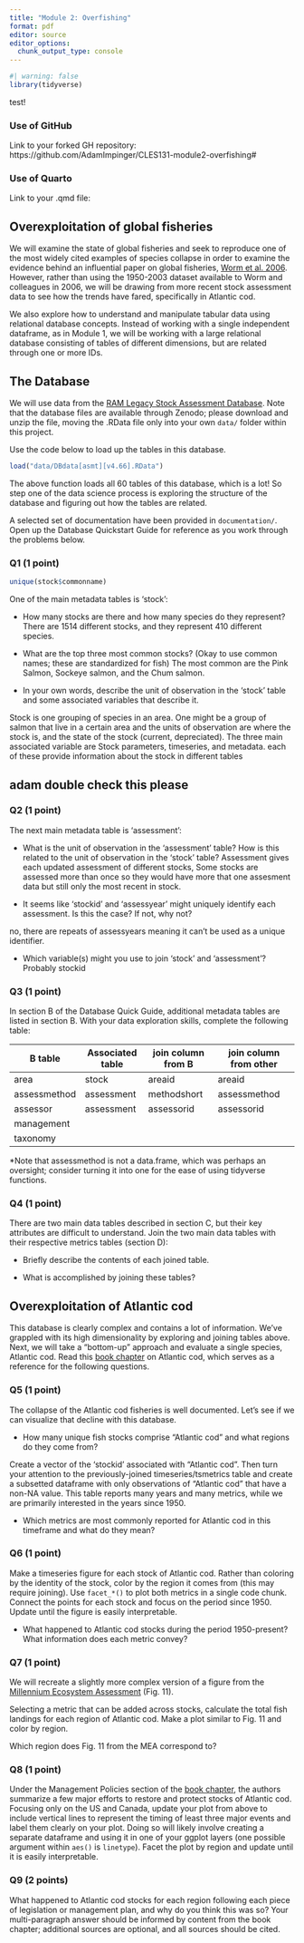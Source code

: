 ```yaml
---
title: "Module 2: Overfishing"
format: pdf
editor: source
editor_options: 
  chunk_output_type: console
---
```


```r
#| warning: false
library(tidyverse)
```
test!

### Use of GitHub

Link to your forked GH repository:
https://github.com/AdamImpinger/CLES131-module2-overfishing#

### Use of Quarto

Link to your .qmd file:

## Overexploitation of global fisheries

We will examine the state of global fisheries and seek to reproduce one of the most widely cited examples of species collapse in order to examine the evidence behind an influential paper on global fisheries, [Worm et al. 2006](https://doi.org/10.1126/science.1132294). However, rather than using the 1950-2003 dataset available to Worm and colleagues in 2006, we will be drawing from more recent stock assessment data to see how the trends have fared, specifically in Atlantic cod.

We also explore how to understand and manipulate tabular data using relational database concepts. Instead of working with a single independent dataframe, as in Module 1, we will be working with a large relational database consisting of tables of different dimensions, but are related through one or more IDs.

## The Database

We will use data from the [RAM Legacy Stock Assessment Database](https://www.ramlegacy.org/database/). Note that the database files are available through Zenodo; please download and unzip the file, moving the .RData file only into your own `data/` folder within this project.

Use the code below to load up the tables in this database.

```r
load("data/DBdata[asmt][v4.66].RData")
```

The above function loads all 60 tables of this database, which is a lot! So step one of the data science process is exploring the structure of the database and figuring out how the tables are related.

A selected set of documentation have been provided in `documentation/`. Open up the Database Quickstart Guide for reference as you work through the problems below.

### Q1 (1 point)
```r
unique(stock$commonname)

```
One of the main metadata tables is 'stock':

-   How many stocks are there and how many species do they represent?
There are 1514 different stocks, and they represent 410 different species.

-   What are the top three most common stocks? (Okay to use common names; these are standardized for fish)
The most common are the Pink Salmon, Sockeye salmon, and the Chum salmon.

-   In your own words, describe the unit of observation in the 'stock' table and some associated variables that describe it.

Stock is one grouping of species in an area. One might be a group of salmon that live in a certain area and the units of observation are where the stock is, and the state of the stock (current, depreciated). The three main associated variable are  Stock parameters, timeseries, and metadata. each of these provide information about the stock in different tables 

## adam double check this please
### Q2 (1 point)

The next main metadata table is 'assessment':

-   What is the unit of observation in the 'assessment' table? How is this related to the unit of observation in the 'stock' table?
Assessment gives each updated assessment of different stocks, Some stocks are assessed more than once so they would have more that one assesment data but still only the most recent in stock.

-   It seems like 'stockid' and 'assessyear' might uniquely identify each assessment. Is this the case? If not, why not?

no, there are repeats of assessyears meaning it can't be used as a unique identifier.

-   Which variable(s) might you use to join 'stock' and 'assessment'?
Probably stockid


### Q3 (1 point)

In section B of the Database Quick Guide, additional metadata tables are listed in section B. With your data exploration skills, complete the following table:

| B table      | Associated table | join column from B | join column from other |
|--------------|------------------|--------------------|------------------------|
| area         |   stock          |   areaid           |    areaid              |
| assessmethod |   assessment     | methodshort        |    assessmethod        |
| assessor     |  assessment      | assessorid         |    assessorid          |
| management   |                  |                    |                        |
| taxonomy     |                  |                    |                        |

\*Note that assessmethod is not a data.frame, which was perhaps an oversight; consider turning it into one for the ease of using tidyverse functions.

### Q4 (1 point)

There are two main data tables described in section C, but their key attributes are difficult to understand. Join the two main data tables with their respective metrics tables (section D):

-   Briefly describe the contents of each joined table.

-   What is accomplished by joining these tables?


## Overexploitation of Atlantic cod

This database is clearly complex and contains a lot of information. We've grappled with its high dimensionality by exploring and joining tables above. Next, we will take a "bottom-up" approach and evaluate a single species, Atlantic cod. Read this [book chapter](https://pressbooks.pub/extinctionstories/chapter/atlantic-cod/) on Atlantic cod, which serves as a reference for the following questions.

### Q5 (1 point)

The collapse of the Atlantic cod fisheries is well documented. Let's see if we can visualize that decline with this database. 

-   How many unique fish stocks comprise "Atlantic cod" and what regions do they come from?


Create a vector of the 'stockid' associated with "Atlantic cod". Then turn your attention to the previously-joined timeseries/tsmetrics table and create a subsetted dataframe with only observations of "Atlantic cod" that have a non-NA value. This table reports many years and many metrics, while we are primarily interested in the years since 1950.

-   Which metrics are most commonly reported for Atlantic cod in this timeframe and what do they mean?


### Q6 (1 point)

Make a timeseries figure for each stock of Atlantic cod. Rather than coloring by the identity of the stock, color by the region it comes from (this may require joining). Use `facet_*()` to plot both metrics in a single code chunk. Connect the points for each stock and focus on the period since 1950. Update until the figure is easily interpretable.


-   What happened to Atlantic cod stocks during the period 1950-present? What information does each metric convey?

### Q7 (1 point)

We will recreate a slightly more complex version of a figure from the [Millennium Ecosystem Assessment](https://www.millenniumassessment.org/documents/document.356.aspx.pdf) (Fig. 11).

Selecting a metric that can be added across stocks, calculate the total fish landings for each region of Atlantic cod. Make a plot similar to Fig. 11 and color by region.


Which region does Fig. 11 from the MEA correspond to?

### Q8 (1 point)

Under the Management Policies section of the [book chapter](https://pressbooks.pub/extinctionstories/chapter/atlantic-cod/), the authors summarize a few major efforts to restore and protect stocks of Atlantic cod. Focusing only on the US and Canada, update your plot from above to include vertical lines to represent the timing of least three major events and label them clearly on your plot. Doing so will likely involve creating a separate dataframe and using it in one of your ggplot layers (one possible argument within `aes()` is `linetype`). Facet the plot by region and update until it is easily interpretable.

### Q9 (2 points)

What happened to Atlantic cod stocks for each region following each piece of legislation or management plan, and why do you think this was so? Your multi-paragraph answer should be informed by content from the book chapter; additional sources are optional, and all sources should be cited.

